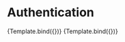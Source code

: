 

<Meta title="Components/RollupIdButton" component={RollupIdButton} />


# Authentication

<Canvas>
  <Story
    name="Default"
    args={{
      href: '#',
    }}
  >
    {Template.bind({})}
  </Story>
  <Story
    name="Custom Text"
    args={{
      text: 'Login To Rollup',
      href: '#',
    }}
  >
    {Template.bind({})}
  </Story>
</Canvas>
